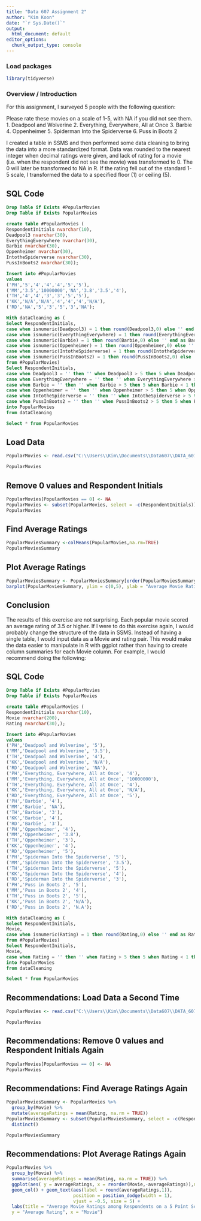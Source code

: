 ---
title: "Data 607 Assignment 2"
author: "Kim Koon"
date: "`r Sys.Date()`"
output:
  html_document: default
editor_options: 
  chunk_output_type: console
---

### Load packages

```{r load-packages, message=FALSE}
library(tidyverse)
```

### Overview / Introduction

For this assignment, I surveyed 5 people with the following question:

Please rate these movies on a scale of 1-5, with NA if you did not see them.
1. Deadpool and Wolverine
2. Everything, Everywhere, All at Once
3. Barbie
4. Oppenheimer
5. Spiderman Into the Spiderverse
6. Puss in Boots 2

I created a table in SSMS and then performed some data cleaning to bring the data into a more standardized format.  Data was rounded to the nearest integer when decimal ratings were given, and lack of rating for a movie (i.e. when the respondent did not see the movie) was transformed to 0.  The 0 will later be transformed to NA in R. If the rating fell out of the standard 1-5 scale, I transformed the data to a specified floor (1) or ceiling (5). 

## SQL Code
```{sql, eval=FALSE}

Drop Table if Exists #PopularMovies
Drop Table if Exists PopularMovies

create table #PopularMovies (
RespondentInitials nvarchar(10),
Deadpool3 nvarchar(30),
EverythingEverywhere nvarchar(30),
Barbie nvarchar(30),
Oppenheimer nvarchar(30),
IntotheSpiderverse nvarchar(30),
PussInBoots2 nvarchar(30));

Insert into #PopularMovies 
values
('PH','5','4','4','4','5','5'),
('MM','3.5','10000000','NA','3.8','3.5','4'),
('TH','4','4','3','3','5','5'),
('KK','N/A','N/A','4','4','4','N/A'),
('RD','NA','5','3','5','3','NA');

With dataCleaning as (
Select RespondentInitials, 
case when isnumeric(Deadpool3) = 1 then round(Deadpool3,0) else '' end as Deadpool3,
case when isnumeric(EverythingEverywhere) = 1 then round(EverythingEverywhere,0) else '' end as EverythingEverywhere,
case when isnumeric(Barbie) = 1 then round(Barbie,0) else '' end as Barbie,
case when isnumeric(Oppenheimer) = 1 then round(Oppenheimer,0) else '' end as Oppenheimer,
case when isnumeric(IntotheSpiderverse) = 1 then round(IntotheSpiderverse,0) else '' end as IntotheSpiderverse,
case when isnumeric(PussInBoots2) = 1 then round(PussInBoots2,0) else '' end as PussInBoots2
from #PopularMovies)
Select RespondentInitials, 
case when Deadpool3 = '' then '' when Deadpool3 > 5 then 5 when Deadpool3 < 1 then 1 else Deadpool3 end as Deadpool3,
case when EverythingEverywhere = '' then '' when EverythingEverywhere > 5 then 5 when EverythingEverywhere < 1 then 1 else EverythingEverywhere end as EverythingEverywhere,
case when Barbie = '' then '' when Barbie > 5 then 5 when Barbie < 1 then 1 else Barbie end as Barbie,
case when Oppenheimer = '' then '' when Oppenheimer > 5 then 5 when Oppenheimer < 1 then 1 else Oppenheimer end as Oppenheimer,
case when IntotheSpiderverse = '' then '' when IntotheSpiderverse > 5 then 5 when IntotheSpiderverse < 1 then 1 else IntotheSpiderverse end as IntotheSpiderverse,
case when PussInBoots2 = '' then '' when PussInBoots2 > 5 then 5 when PussInBoots2 < 1 then 1 else PussInBoots2 end as PussInBoots2
into PopularMovies
from dataCleaning

Select * from PopularMovies
```


## Load Data

```{r load-data}
PopularMovies <- read.csv("C:\\Users\\Kim\\Documents\\Data607\\DATA_607_Koon_Assignment_2.csv", header = TRUE, sep = ",")

PopularMovies
```

## Remove 0 values and Respondent Initials

```{r remove-0}
PopularMovies[PopularMovies == 0] <- NA
PopularMovies <- subset(PopularMovies, select = -c(RespondentInitials))
PopularMovies
```

## Find Average Ratings
```{r Averages}
PopularMoviesSummary <-colMeans(PopularMovies,na.rm=TRUE)
PopularMoviesSummary
```

## Plot Average Ratings
```{r Average Ratings Plot}
PopularMoviesSummary <- PopularMoviesSummary[order(PopularMoviesSummary,decreasing = TRUE)]
barplot(PopularMoviesSummary, ylim = c(0,5), ylab = "Average Movie Rating", xlab = "Movie") 
```

## Conclusion

The results of this exercise are not surprising. Each popular movie scored an average rating of 3.5 or higher.  If I were to do this exercise again, I would probably change the structure of the data in SSMS. Instead of having a single table, I would input data as a Movie and rating pair.  This would make the data easier to manipulate in R with ggplot rather than having to create column summaries for each Movie column.  For example, I would recommend doing the following:

## SQL Code

```{sql, eval=FALSE}
Drop Table if Exists #PopularMovies
Drop Table if Exists PopularMovies

create table #PopularMovies (
RespondentInitials nvarchar(10),
Movie nvarchar(200),
Rating nvarchar(30),);

Insert into #PopularMovies 
values
('PH','Deadpool and Wolverine', '5'),
('MM','Deadpool and Wolverine', '3.5'),
('TH','Deadpool and Wolverine', '4'),
('KK','Deadpool and Wolverine', 'N/A'),
('RD','Deadpool and Wolverine', 'NA'),
('PH','Everything, Everywhere, All at Once', '4'),
('MM','Everything, Everywhere, All at Once', '10000000'),
('TH','Everything, Everywhere, All at Once', '4'),
('KK','Everything, Everywhere, All at Once', 'N/A'),
('RD','Everything, Everywhere, All at Once', '5'),
('PH','Barbie', '4'),
('MM','Barbie', 'NA'),
('TH','Barbie', '3'),
('KK','Barbie', '4'),
('RD','Barbie', '3'),
('PH','Oppenheimer', '4'),
('MM','Oppenheimer', '3.8'),
('TH','Oppenheimer', '3'),
('KK','Oppenheimer', '4'),
('RD','Oppenheimer', '5'),
('PH','Spiderman Into the Spiderverse', '5'),
('MM','Spiderman Into the Spiderverse', '3.5'),
('TH','Spiderman Into the Spiderverse', '5'),
('KK','Spiderman Into the Spiderverse', '4'),
('RD','Spiderman Into the Spiderverse', '3'),
('PH','Puss in Boots 2', '5'),
('MM','Puss in Boots 2', '4'),
('TH','Puss in Boots 2', '5'),
('KK','Puss in Boots 2', 'N/A'),
('RD','Puss in Boots 2', 'N.A');

With dataCleaning as (
Select RespondentInitials, 
Movie,
case when isnumeric(Rating) = 1 then round(Rating,0) else '' end as Rating
from #PopularMovies)
Select RespondentInitials, 
Movie,
case when Rating = '' then '' when Rating > 5 then 5 when Rating < 1 then 1 else Rating end as Rating
into PopularMovies
from dataCleaning

Select * from PopularMovies
```


## Recommendations: Load Data a Second Time
```{r load-data-2}
PopularMovies <- read.csv("C:\\Users\\Kim\\Documents\\Data607\\DATA_607_Koon_Assignment_2_Retry.csv", header = TRUE, sep = ",")

PopularMovies
```

## Recommendations: Remove 0 values and Respondent Initials Again

```{r remove-0-2}
PopularMovies[PopularMovies == 0] <- NA
PopularMovies
```

## Recommendations: Find Average Ratings Again
```{r Averages-2}
PopularMoviesSummary <- PopularMovies %>% 
  group_by(Movie) %>% 
  mutate(averageRatings = mean(Rating, na.rm = TRUE)) 
PopularMoviesSummary <- subset(PopularMoviesSummary, select = -c(RespondentInitials,Rating)) %>%
  distinct()

PopularMoviesSummary                                              
```

## Recommendations: Plot Average Ratings Again

```{r Average Ratings Plot-2}
PopularMovies %>% 
  group_by(Movie) %>% 
  summarise(averageRatings = mean(Rating, na.rm = TRUE)) %>%
  ggplot(aes( y = averageRatings, x = reorder(Movie,-averageRatings)),na.rm = TRUE) + 
  geom_col() + geom_text(aes(label = round(averageRatings,1)),
                         position = position_dodge(width = 1),
                         vjust = -0.5, size = 5) + 
  labs(title = "Average Movie Ratings among Respondents on a 5 Point Scale",
  y = "Average Rating", x = "Movie")
```

